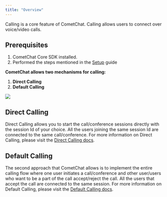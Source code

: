 ```yaml
---
title: "Overview"
---
```




Calling is a core feature of CometChat. Calling allows users to connect over voice/video calls.

## Prerequisites

1. CometChat Core SDK installed.
2. Performed the steps mentioned in the [Setup](/sdk/ionic/3.0/setup#calling-component-configuration) guide

**CometChat allows two mechanisms for calling:**

1. **Direct Calling**
2. **Default Calling**

<Frame>
  <img src="/images/c47d740f-1623199592-18f6edace1510a65705e96ee2e85f7f7.png" />
</Frame>

## Direct Calling

Direct Calling allows you to start the call/conference sessions directly with the session Id of your choice. All the users joining the same session Id are connected to the same call/conference. For more information on Direct Calling, please visit the [Direct Calling docs](/sdk/ionic/3.0/calling-direct-calling).

## Default Calling

The second approach that CometChat allows is to implement the entire calling flow where one user initiates a call/conference and other user/users who want to be a part of the call accept/reject the call. All the users that accept the call are connected to the same session. For more information on Default Calling, please visit the [Default Calling docs](/sdk/ionic/3.0/calling-default-calling).
